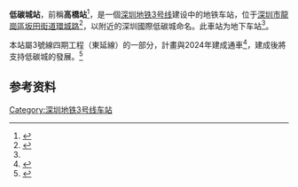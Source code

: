 {{深圳未來建設}}
{{深圳鐵路車站
|name=低碳城
|eng_name=Lower Carbon City
|livery = white
|namecolour = black
|linecolour={{深圳地铁色彩|3}}
|image=
|location=[[深圳市|深圳市]][[龍崗區|龍崗區]][[坂田街道|坂田街道]][[環城路|環城路]]
|coordinates=
|map=
|colour=
|line={{深圳地鐵|3|c}}
|stationhours=
|hours=
|connection=
|planopenday=2020年6月28日
|services= {{Adjacent stations|system=Shenzhen Metro|line1=3|left1=白石塘|to-left1=坪地六聯|type1=興建中|right1=坪西|to-right1=福保}}
|stationtype=地下車站
|platformtype=
|platform=2
|exit=
|lift=
|escalator=
}}

'''低碳城站'''，前稱'''高橋站'''<ref>{{cite web|title=深圳地铁3号线东延段最新站点确定 高桥站改为低碳城站|url=https://sz.centanet.com/news/15638.htm|date=2017-05-31|accessdate=2020-10-06|archive-date=2020-10-15|archive-url=https://web.archive.org/web/20201015010845/https://sz.centanet.com/news/15638.htm|dead-url=no}}</ref>，是一個[[深圳地铁3号线|深圳地铁3号线]]建设中的地铁车站，位于[[深圳市|深圳市]][[龍崗區|龍崗區]][[坂田街道|坂田街道]][[環城路|環城路]]<ref name="#1">{{cite news |title=深圳地铁3号线东延线近期开建，延至低碳城和坪地 |url=http://pc.nfapp.southcn.com/39/3821383.html |work=深圳商报 |date=2020-07-28 |accessdate=2020-10-06 |archive-date=2020-10-08 |archive-url=https://web.archive.org/web/20201008201041/http://pc.nfapp.southcn.com/39/3821383.html |dead-url=no }}</ref>，以附近的深圳國際低碳城命名。此車站为地下车站<ref name="#1"/>。

本站屬3號線四期工程（東延線）的一部分，計畫與2024年建成通車<ref>{{cite web |title=深圳地铁集团党委书记、董事长辛杰参加《民心桥》节目听众问题的落实情况 |url=http://www.sz.gov.cn/hdjl/zxft/mxq/wqhg/content/post_8127656.html |website=深圳政府在线 |date=2020-09-08 |accessdate=2020-10-06 |archive-date=2020-10-09 |archive-url=https://web.archive.org/web/20201009120604/http://www.sz.gov.cn/hdjl/zxft/mxq/wqhg/content/post_8127656.html |dead-url=no }}</ref>，建成後將支持低碳城的發展。<ref>{{cite web|title=深圳地铁3号线东延“可研”获批！开工在即！建设工期为5年|url=https://www.sznews.com/news/content/2020-07/24/content_23379708.htm|date=2020-07-24|website=深圳新闻网|accessdate=2020-10-06|archive-date=2020-10-09|archive-url=https://web.archive.org/web/20201009233834/https://www.sznews.com/news/content/2020-07/24/content_23379708.htm|dead-url=no}}</ref>

==参考资料==
{{Reflist}}
{{深圳地铁3号线车站}}
{{深圳地铁车站列表}}
[[Category:深圳地铁3号线车站|Category:深圳地铁3号线车站]]